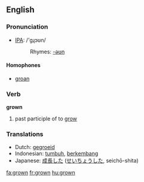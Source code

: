 ==English==

=== Pronunciation ===
*[[w:IPA|IPA]]: /'gɻɔʊn/
*:Rhymes: [[Rhymes:English:-əʊn|-əʊn]]

====Homophones====
*[[groan]]

=== Verb ===

'''grown'''

# past participle of to [[grow]]

=== Translations ===
*Dutch: [[gegroeid]]
*Indonesian: [[tumbuh]], [[kembang|berkembang]]
*Japanese: [[成長]]した ([[せいちょう]]した, seichō-shita)

[[fa:grown]]
[[fr:grown]]
[[hu:grown]]